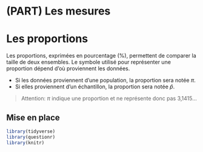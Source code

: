 # (PART) Les mesures {-}

# Les proportions {#proportions}

Les proportions, exprimées en pourcentage (%), permettent de comparer la taille de deux ensembles. Le symbole utilisé pour représenter une proportion dépend d’où proviennent les données. 

- Si les données proviennent d’une population, la proportion sera notée $\pi$.
- Si elles proviennent d’un échantillon, la proportion sera notée $\hat{p}$. 

> Attention: $\pi$ indique une proportion et ne représente donc pas 3,1415...

## Mise en place

```r
library(tidyverse)
library(questionr)
library(knitr)
```

